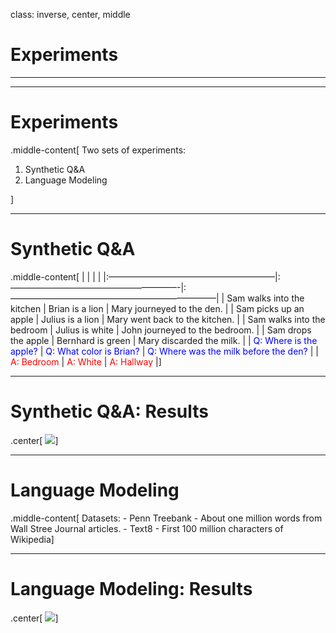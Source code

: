 class: inverse, center, middle

# Experiments

<hr/>

---

# Experiments

.middle-content[
Two sets of experiments:

1. Synthetic Q&A 
2.  Language Modeling

]

---

# Synthetic Q&A

.middle-content[
|                                                          |                                                           |                                                                        |
|:---------------------------------------------------------|:----------------------------------------------------------|:-----------------------------------------------------------------------|
| Sam walks into the kitchen                               | Brian is a lion                                           | Mary journeyed to the den.                                             |
| Sam picks up an apple                                    | Julius is a lion                                          | Mary went back to the kitchen.                                         |
| Sam walks into the bedroom                               | Julius is white                                           | John journeyed to the bedroom.                                         |
| Sam drops the apple                                      | Bernhard is green                                         | Mary discarded the milk.                                               |
| <span style="color: blue">Q: Where is the apple? </span> | <span style="color: blue">Q: What color is Brian? </span> | <span style="color: blue">Q: Where was the milk before the den?</span> |
| <span style="color: red">A: Bedroom </span>              | <span style="color: red">A: White </span>                 | <span style="color: red">A: Hallway</span>                             |
]

---

# Synthetic Q&A: Results

.center[
![](sections/img/table1.png)
]

---

# Language Modeling

.middle-content[
Datasets:
 - Penn Treebank
	 - About one million words from Wall Stree Journal articles.
 - Text8
	 - First 100 million characters of Wikipedia
]

---

# Language Modeling: Results

.center[
![](sections/img/table2.png)
]